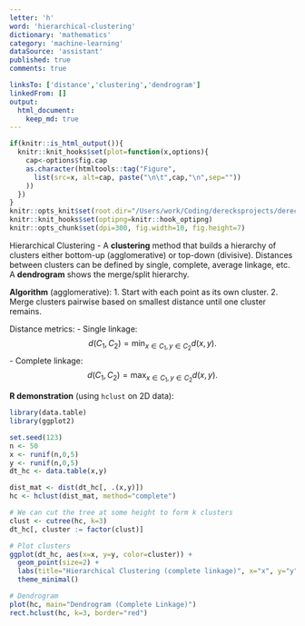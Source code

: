 ```yaml
---
letter: 'h'
word: 'hierarchical-clustering'
dictionary: 'mathematics'
category: 'machine-learning'
dataSource: 'assistant'
published: true
comments: true

linksTo: ['distance','clustering','dendrogram']
linkedFrom: []
output:
  html_document:
    keep_md: true
---
```


```r
if(knitr::is_html_output()){
  knitr::knit_hooks$set(plot=function(x,options){
    cap<-options$fig.cap
    as.character(htmltools::tag("Figure",
      list(src=x, alt=cap, paste("\n\t",cap,"\n",sep=""))
    ))
  })
}
knitr::opts_knit$set(root.dir="/Users/work/Coding/derecksprojects/derecksnotes.com-playground/derecksnotes.com/client/src/app/dictionaries/mathematics/definitions")
knitr::knit_hooks$set(optipng=knitr::hook_optipng)
knitr::opts_chunk$set(dpi=300, fig.width=10, fig.height=7)
```

<a id="hierarchical-clustering">Hierarchical Clustering</a> - A **clustering** method that builds a hierarchy of clusters either bottom-up (agglomerative) or top-down (divisive). Distances between clusters can be defined by single, complete, average linkage, etc. A **dendrogram** shows the merge/split hierarchy.

**Algorithm** (agglomerative):
1. Start with each point as its own cluster.
2. Merge clusters pairwise based on smallest distance until one cluster remains.

Distance metrics:
- Single linkage: 
$$
d(C_1, C_2) = \min_{x\in C_1, y\in C_2} d(x,y).
$$
- Complete linkage: 
$$
d(C_1, C_2) = \max_{x\in C_1, y\in C_2} d(x,y).
$$

**R demonstration** (using `hclust` on 2D data):

```r
library(data.table)
library(ggplot2)

set.seed(123)
n <- 50
x <- runif(n,0,5)
y <- runif(n,0,5)
dt_hc <- data.table(x,y)

dist_mat <- dist(dt_hc[, .(x,y)])
hc <- hclust(dist_mat, method="complete")

# We can cut the tree at some height to form k clusters
clust <- cutree(hc, k=3)
dt_hc[, cluster := factor(clust)]

# Plot clusters
ggplot(dt_hc, aes(x=x, y=y, color=cluster)) + 
  geom_point(size=2) +
  labs(title="Hierarchical Clustering (complete linkage)", x="x", y="y") +
  theme_minimal()

# Dendrogram
plot(hc, main="Dendrogram (Complete Linkage)")
rect.hclust(hc, k=3, border="red")
```
